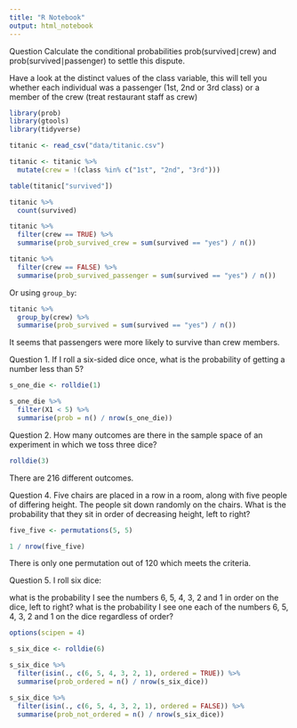 ```yaml
---
title: "R Notebook"
output: html_notebook
---
```



Question
Calculate the conditional probabilities prob(survived∣crew) and prob(survived∣passenger) to settle this dispute.

Have a look at the distinct values of the class variable, this will tell you whether each individual was a passenger (1st, 2nd or 3rd class) or a member of the crew (treat restaurant staff as crew)


```r
library(prob)
library(gtools)
library(tidyverse)
```

```r
titanic <- read_csv("data/titanic.csv")
```

```r
titanic <- titanic %>% 
  mutate(crew = !(class %in% c("1st", "2nd", "3rd")))
```

```r
table(titanic["survived"])

titanic %>% 
  count(survived)
```

```r
titanic %>% 
  filter(crew == TRUE) %>% 
  summarise(prob_survived_crew = sum(survived == "yes") / n())
```

```r
titanic %>% 
  filter(crew == FALSE) %>% 
  summarise(prob_survived_passenger = sum(survived == "yes") / n())
```

Or using `group_by`:
```r
titanic %>% 
  group_by(crew) %>% 
  summarise(prob_survived = sum(survived == "yes") / n())
```

It seems that passengers were more likely to survive than crew members.



Question 1.
If I roll a six-sided dice once, what is the probability of getting a number less than 5?

```r
s_one_die <- rolldie(1)

s_one_die %>% 
  filter(X1 < 5) %>% 
  summarise(prob = n() / nrow(s_one_die))
```


Question 2.
How many outcomes are there in the sample space of an experiment in which we toss three dice?

```r
rolldie(3)
```

There are 216 different outcomes.


Question 4.
Five chairs are placed in a row in a room, along with five people of differing height. The people sit down randomly on the chairs. What is the probability that they sit in order of decreasing height, left to right?

```r
five_five <- permutations(5, 5)

1 / nrow(five_five)
```

There is only one permutation out of 120 which meets the criteria.


Question 5.
I roll six dice:

what is the probability I see the numbers 6, 5, 4, 3, 2 and 1 in order on the dice, left to right?
what is the probability I see one each of the numbers 6, 5, 4, 3, 2 and 1 on the dice regardless of order?

```r
options(scipen = 4)

s_six_dice <- rolldie(6)

s_six_dice %>% 
  filter(isin(., c(6, 5, 4, 3, 2, 1), ordered = TRUE)) %>% 
  summarise(prob_ordered = n() / nrow(s_six_dice))

s_six_dice %>% 
  filter(isin(., c(6, 5, 4, 3, 2, 1), ordered = FALSE)) %>% 
  summarise(prob_not_ordered = n() / nrow(s_six_dice))
```